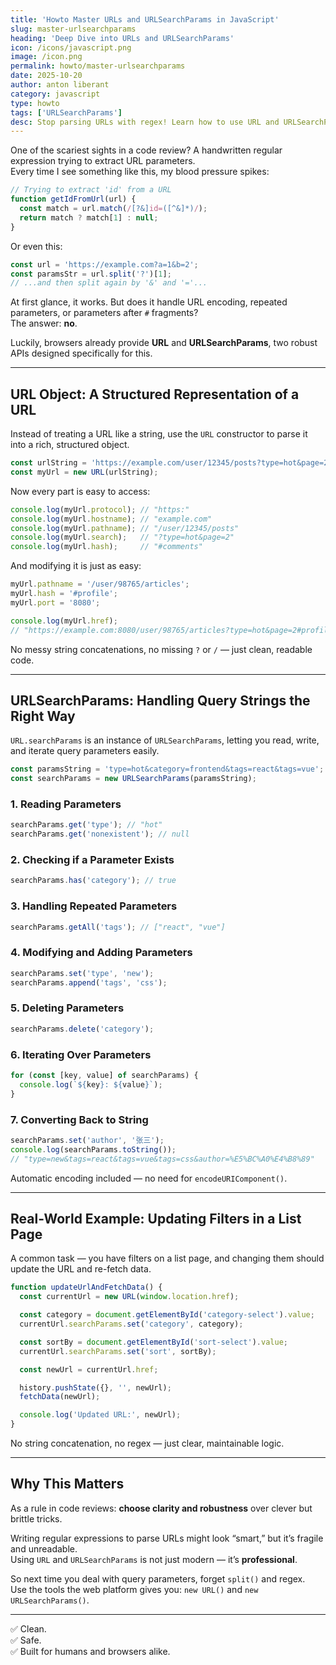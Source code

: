 ```yaml
---
title: 'Howto Master URLs and URLSearchParams in JavaScript'
slug: master-urlsearchparams
heading: 'Deep Dive into URLs and URLSearchParams'
icon: /icons/javascript.png
image: /icon.png
permalink: howto/master-urlsearchparams
date: 2025-10-20
author: anton liberant
category: javascript
type: howto
tags: ['URLSearchParams']
desc: Stop parsing URLs with regex! Learn how to use URL and URLSearchParams to handle query strings and URL parts safely, cleanly, and professionally.
---
```


One of the scariest sights in a code review? A handwritten regular expression trying to extract URL parameters.  
Every time I see something like this, my blood pressure spikes:

```js
// Trying to extract 'id' from a URL
function getIdFromUrl(url) {
  const match = url.match(/[?&]id=([^&]*)/);
  return match ? match[1] : null;
}
```

Or even this:
```js
const url = 'https://example.com?a=1&b=2';
const paramsStr = url.split('?')[1];
// ...and then split again by '&' and '='...
```

At first glance, it works. But does it handle URL encoding, repeated parameters, or parameters after `#` fragments?  
The answer: **no**.

Luckily, browsers already provide **URL** and **URLSearchParams**, two robust APIs designed specifically for this.

---

## URL Object: A Structured Representation of a URL

Instead of treating a URL like a string, use the `URL` constructor to parse it into a rich, structured object.

```js
const urlString = 'https://example.com/user/12345/posts?type=hot&page=2#comments';
const myUrl = new URL(urlString);
```

Now every part is easy to access:

```js
console.log(myUrl.protocol); // "https:"
console.log(myUrl.hostname); // "example.com"
console.log(myUrl.pathname); // "/user/12345/posts"
console.log(myUrl.search);   // "?type=hot&page=2"
console.log(myUrl.hash);     // "#comments"
```

And modifying it is just as easy:

```js
myUrl.pathname = '/user/98765/articles';
myUrl.hash = '#profile';
myUrl.port = '8080';

console.log(myUrl.href);
// "https://example.com:8080/user/98765/articles?type=hot&page=2#profile"
```

No messy string concatenations, no missing `?` or `/` — just clean, readable code.

---

## URLSearchParams: Handling Query Strings the Right Way

`URL.searchParams` is an instance of `URLSearchParams`, letting you read, write, and iterate query parameters easily.

```js
const paramsString = 'type=hot&category=frontend&tags=react&tags=vue';
const searchParams = new URLSearchParams(paramsString);
```

### 1. Reading Parameters
```js
searchParams.get('type'); // "hot"
searchParams.get('nonexistent'); // null
```

### 2. Checking if a Parameter Exists
```js
searchParams.has('category'); // true
```

### 3. Handling Repeated Parameters
```js
searchParams.getAll('tags'); // ["react", "vue"]
```

### 4. Modifying and Adding Parameters
```js
searchParams.set('type', 'new');
searchParams.append('tags', 'css');
```

### 5. Deleting Parameters
```js
searchParams.delete('category');
```

### 6. Iterating Over Parameters
```js
for (const [key, value] of searchParams) {
  console.log(`${key}: ${value}`);
}
```

### 7. Converting Back to String
```js
searchParams.set('author', '张三');
console.log(searchParams.toString());
// "type=new&tags=react&tags=vue&tags=css&author=%E5%BC%A0%E4%B8%89"
```

Automatic encoding included — no need for `encodeURIComponent()`.

---

## Real-World Example: Updating Filters in a List Page

A common task — you have filters on a list page, and changing them should update the URL and re-fetch data.

```js
function updateUrlAndFetchData() {
  const currentUrl = new URL(window.location.href);

  const category = document.getElementById('category-select').value;
  currentUrl.searchParams.set('category', category);

  const sortBy = document.getElementById('sort-select').value;
  currentUrl.searchParams.set('sort', sortBy);

  const newUrl = currentUrl.href;

  history.pushState({}, '', newUrl);
  fetchData(newUrl);

  console.log('Updated URL:', newUrl);
}
```

No string concatenation, no regex — just clear, maintainable logic.

---

## Why This Matters

As a rule in code reviews: **choose clarity and robustness** over clever but brittle tricks.

Writing regular expressions to parse URLs might look “smart,” but it’s fragile and unreadable.  
Using `URL` and `URLSearchParams` is not just modern — it’s **professional**.

So next time you deal with query parameters, forget `split()` and regex.  
Use the tools the web platform gives you: `new URL()` and `new URLSearchParams()`.

---

✅ Clean.  
✅ Safe.  
✅ Built for humans and browsers alike.
